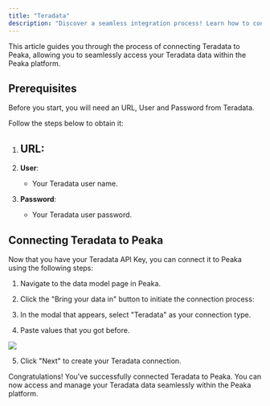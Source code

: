```yaml
---
title: "Teradata"
description: "Discover a seamless integration process! Learn how to connect Teradata to Peaka effortlessly for streamlined transactions."
---
```


This article guides you through the process of connecting Teradata to Peaka, allowing you to seamlessly access your Teradata data within the Peaka platform.

## Prerequisites

Before you start, you will need an URL, User and Password from Teradata.

Follow the steps below to obtain it:

1. **URL**:
    - 

2. **User**:
    - Your Teradata user name.

3. **Password**:
    - Your Teradata user password.


## Connecting Teradata to Peaka

Now that you have your Teradata API Key, you can connect it to Peaka using the following steps:

1. Navigate to the data model page in Peaka.

2. Click the "Bring your data in" button to initiate the connection process:

3. In the modal that appears, select "Teradata" as your connection type.

4. Paste values that you got before.

<img src="https://cdn.peaka.com/integrations/teradata-1.png" />

5. Click "Next" to create your Teradata connection.

Congratulations! You've successfully connected Teradata to Peaka. You can now access and manage your Teradata data seamlessly within the Peaka platform.

